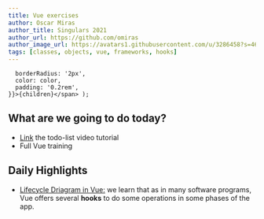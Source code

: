 ```yaml
---
title: Vue exercises
author: Oscar Miras
author_title: Singulars 2021
author_url: https://github.com/omiras
author_image_url: https://avatars1.githubusercontent.com/u/3286458?s=460&v=4
tags: [classes, objects, vue, frameworks, hooks]
---
```


      borderRadius: '2px',
      color: color,
      padding: '0.2rem',
    }}>{children}</span> );

## __<Highlight color="#ff8000">What are we going to do today?</Highlight>__

* [Link](https://netmind.zoom.us/rec/share/c2rG-_jKpebU2JLPjAlfHAYZcKFQhB8rYal2AaL9eAHqOX6IZ3PzVJFzaTjDCLyz.eWaIJjcEbXSWsakV?startTime=1611303413000) the todo-list video tutorial
* Full Vue training 

  
## __<Highlight color="#ff8000">Daily Highlights</Highlight>__

* [Lifecycle Driagram in Vue:](https://v3.vuejs.org/guide/instance.html#lifecycle-hooks) we learn that as in many software programs, Vue offers several __hooks__ to do some operations in some phases of the app. 
